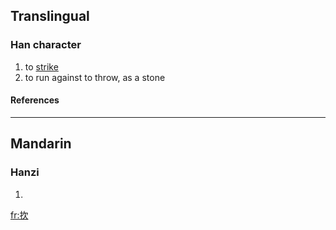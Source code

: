 ==Translingual==
===Han character===
{{Han char|rn=64|rad=手|as=04|sn=7|four=5708<sub>2</sub>|canj=手弓人 (QNO)}}
# to [[strike]]
# to run against to throw, as a stone
====References====
{{Han ref|kx=0419.140|dkj=11847|dj=0766.060|hdz=31842.010|uh=627B|ud=25211|bh=CAEE|bd=51950}}
----
==Mandarin==
===Hanzi===
{{cmn-hanzi|pin=[[zì]] (zi4)|wg=tzu<sup>4</sup>}}
# {{defn|Mandarin}}

[[fr:扻]]